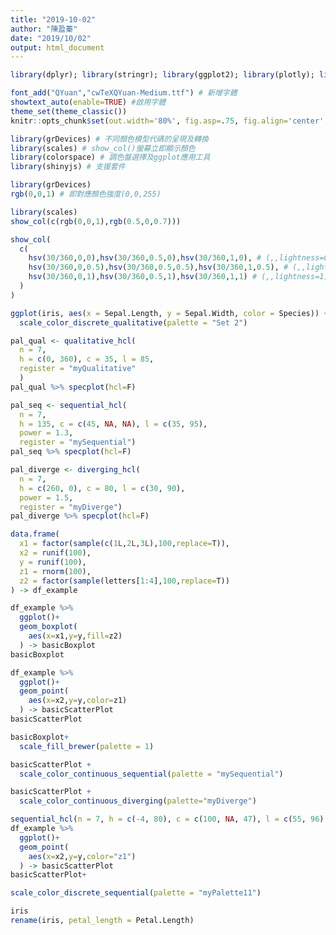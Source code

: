 ```yaml
---
title: "2019-10-02"
author: "陳盈蓁"
date: "2019/10/02"
output: html_document
---
```


```r
library(dplyr); library(stringr); library(ggplot2); library(plotly); library(lubridate); library(readr); library(tidyr); library(showtext)

font_add("QYuan","cwTeXQYuan-Medium.ttf") # 新增字體
showtext_auto(enable=TRUE) #啟用字體
theme_set(theme_classic())
knitr::opts_chunk$set(out.width='80%', fig.asp=.75, fig.align='center', fig.showtext=T)
```

```r
library(grDevices) # 不同顏色模型代碼的呈現及轉換
library(scales) # show_col()螢幕立即顯示顏色
library(colorspace) # 調色盤選擇及ggplot應用工具
library(shinyjs) # 支援套件
```

```r
library(grDevices)
rgb(0,0,1) # 即對應顏色強度(0,0,255)
```

```r
library(scales)
show_col(c(rgb(0,0,1),rgb(0.5,0,0.7)))
```
```r
show_col(
  c(
    hsv(30/360,0,0),hsv(30/360,0.5,0),hsv(30/360,1,0), # (,,lightness=0) 全暗
    hsv(30/360,0,0.5),hsv(30/360,0.5,0.5),hsv(30/360,1,0.5), # (,,lightness=0.5)
    hsv(30/360,0,1),hsv(30/360,0.5,1),hsv(30/360,1,1) # (,,lightness=1) 全亮
  )
)
```
```r
ggplot(iris, aes(x = Sepal.Length, y = Sepal.Width, color = Species)) + geom_point() +
  scale_color_discrete_qualitative(palette = "Set 2")
```

```r
pal_qual <- qualitative_hcl(
  n = 7, 
  h = c(0, 360), c = 35, l = 85, 
  register = "myQualitative"
  )
pal_qual %>% specplot(hcl=F)
```
```r
pal_seq <- sequential_hcl(
  n = 7, 
  h = 135, c = c(45, NA, NA), l = c(35, 95), 
  power = 1.3, 
  register = "mySequential")
pal_seq %>% specplot(hcl=F)
```
```r
pal_diverge <- diverging_hcl(
  n = 7, 
  h = c(260, 0), c = 80, l = c(30, 90), 
  power = 1.5, 
  register = "myDiverge")
pal_diverge %>% specplot(hcl=F)
```

```r
data.frame(
  x1 = factor(sample(c(1L,2L,3L),100,replace=T)),
  x2 = runif(100),
  y = runif(100),
  z1 = rnorm(100),
  z2 = factor(sample(letters[1:4],100,replace=T))
) -> df_example
```

```r
df_example %>%
  ggplot()+
  geom_boxplot(
    aes(x=x1,y=y,fill=z2)
  ) -> basicBoxplot
basicBoxplot
```

```r
df_example %>%
  ggplot()+
  geom_point(
    aes(x=x2,y=y,color=z1)
  ) -> basicScatterPlot
basicScatterPlot
```

```r
basicBoxplot+
  scale_fill_brewer(palette = 1)
```
```r
basicScatterPlot +
  scale_color_continuous_sequential(palette = "mySequential")
```



```r
basicScatterPlot +
  scale_color_continuous_diverging(palette="myDiverge")
```

```r
sequential_hcl(n = 7, h = c(-4, 80), c = c(100, NA, 47), l = c(55, 96), power = c(1, NA), register = "myPalette11")
df_example %>%
  ggplot()+
  geom_point(
    aes(x=x2,y=y,color="z1")
  ) -> basicScatterPlot
basicScatterPlot+
```


```r
scale_color_discrete_sequential(palette = "myPalette11")
```

```r
iris
rename(iris, petal_length = Petal.Length)
```


